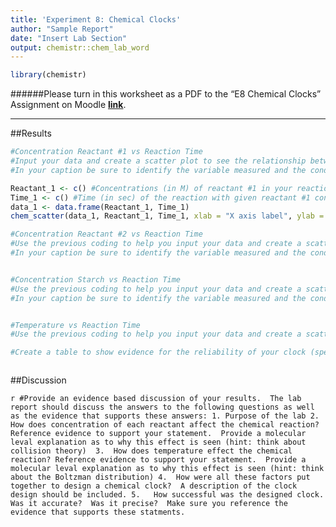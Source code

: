```yaml
---
title: 'Experiment 8: Chemical Clocks'
author: "Sample Report"
date: "Insert Lab Section"
output: chemistr::chem_lab_word
---
```


```r
library(chemistr)
```   

######Please turn in this worksheet as a PDF to the "E8 Chemical Clocks" Assignment on Moodle [**link**](https://moodle.reed.edu/mod/assign/view.php?id=119082).


***

##Results



```r
#Concentration Reactant #1 vs Reaction Time
#Input your data and create a scatter plot to see the relationship between the concentration of reactant #1 and the time needed for the reaction to reach its endpoint.  Think about whether you want to include a straight line best fit or not.  Does the data fit a straight line model?  
#In your caption be sure to identify the variable measured and the condtions used for the reaction that were not varied (such as temperature and concentrations of other reactants)

Reactant_1 <- c() #Concentrations (in M) of reactant #1 in your reaction
Time_1 <- c() #Time (in sec) of the reaction with given reactant #1 concentrations
data_1 <- data.frame(Reactant_1, Time_1)
chem_scatter(data_1, Reactant_1, Time_1, xlab = "X axis label", ylab = "Y Axis label", reg_line = FALSE) #reg_line = FALSE removes the straight best fit line.  If your data does not appear linear, then it does not make sense to fit it to a striaght line.  If your data does appear linear, then changing this to TRUE will be useful.


```


```r
#Concentration Reactant #2 vs Reaction Time
#Use the previous coding to help you input your data and create a scatter plot to see the relationship between the concentration of reactant #2 and the time needed for the reaction to reach its endpoint.  Think about whether you want to include a straight line best fit or not.  Does the data fit a straight line model?  
#In your caption be sure to identify the variable measured and the condtions used for the reaction that were not varied (such as temperature and concentrations of other reactants)



```

```r
#Concentration Starch vs Reaction Time
#Use the previous coding to help you input your data and create a scatter plot to see the relationship between the concentration of starch and the time needed for the reaction to reach its endpoint.  Think about whether you want to include a straight line best fit or not.  Does the data fit a straight line model?  
#In your caption be sure to identify the variable measured and the condtions used for the reaction that were not varied (such as temperature and concentrations of other reactants)



```

```r
#Temperature vs Reaction Time
#Use the previous coding to help you input your data and create a scatter plot that shows the relationship that temperature has on the reaction rate.   Make sure the caption includes anything that was kept constant, such as reaction concentrations, and also any information you have about the shape of the graph.  Does it follow a linear relationship?  Is it more logarithmic?  What evidence do you have for the proposed relationship? 


```


```r
#Create a table to show evidence for the reliability of your clock (specifically looking at the precision and accuracy of the clock).  This table should include the number of replicates, average and 95% confidence interval of your proposed clock.  Make sure to use the correct sig figs in your final table.  The caption should indicate the conditions used to make the emasurements (aka concentrations of all reactants and temperature of the reaction)



```


##Discussion

`r #Provide an evidence based discussion of your results.  The lab report should discuss the answers to the following questions as well as the evidence that supports these answers: 1.	Purpose of the lab 2.	How does concentration of each reactant affect the chemical reaction?  Reference evidence to support your statement.  Provide a molecular leval explanation as to why this effect is seen (hint: think about collision theory)  3.	How does temperature effect the chemical reaction? Reference evidence to support your statement.  Provide a molecular leval explanation as to why this effect is seen (hint: think about the Boltzman distribution) 4.	How were all these factors put together to design a chemical clock?  A description of the clock design should be included. 5.	How successful was the designed clock. Was it accurate?  Was it precise?  Make sure you reference the evidence that supports these statments.`


